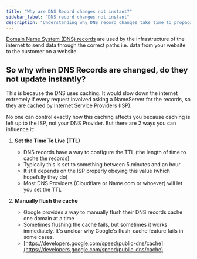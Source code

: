 ```yaml
---
title: "Why are DNS Record changes not instant?"
sidebar_label: "DNS record changes not instant"
description: "Understanding why DNS record changes take time to propagate"
---
```


[Domain Name System (DNS) records](https://help.websitepro.hosting/?p=10) are used by the infrastructure of the internet to send data through the correct paths i.e. data from your website to the customer on a website.

## So why when DNS Records are changed, do they not update instantly?

This is because the DNS uses caching. It would slow down the internet extremely if every request involved asking a NameServer for the records, so they are cached by Internet Service Providers (ISP).

No one can control exactly how this caching affects you because caching is left up to the ISP, not your DNS Provider. But there are 2 ways you can influence it: 

1. **Set the Time To Live (TTL)**
   - DNS records have a way to configure the TTL (the length of time to cache the records)
   - Typically this is set to something between 5 minutes and an hour
   - It still depends on the ISP properly obeying this value (which hopefully they do)
   - Most DNS Providers (Cloudflare or Name.com or whoever) will let you set the TTL

2. **Manually flush the cache**
   - Google provides a way to manually flush their DNS records cache one domain at a time
   - Sometimes flushing the cache fails, but sometimes it works immediately. It's unclear why Google's flush-cache feature fails in some cases.
   - [https://developers.google.com/speed/public-dns/cache](https://developers.google.com/speed/public-dns/cache)